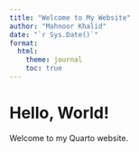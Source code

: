 ```yaml
---
title: "Welcome to My Website"
author: "Mahnoor Khalid"
date: "`r Sys.Date()`"
format:
  html:
    theme: journal
    toc: true
---
```

# Hello, World!  
Welcome to my Quarto website.  
